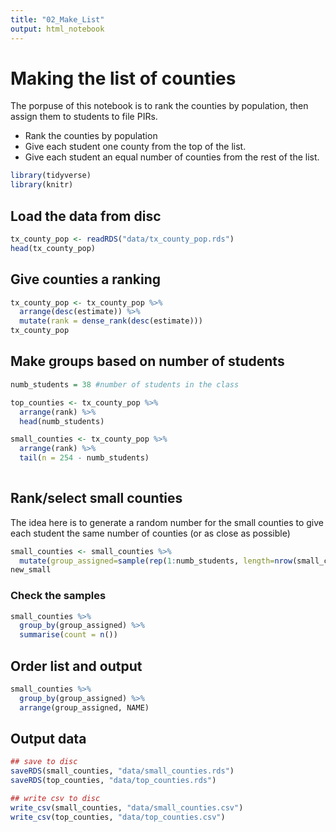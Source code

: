```yaml
---
title: "02_Make_List"
output: html_notebook
---
```


# Making the list of counties

The porpuse of this notebook is to rank the counties by population, then assign them to students to file PIRs.

- Rank the counties by population
- Give each student one county from the top of the list.
- Give each student an equal number of counties from the rest of the list.

```r
library(tidyverse)
library(knitr)
```


## Load the data from disc

```r
tx_county_pop <- readRDS("data/tx_county_pop.rds")
head(tx_county_pop)
```

## Give counties a ranking

```r
tx_county_pop <- tx_county_pop %>% 
  arrange(desc(estimate)) %>% 
  mutate(rank = dense_rank(desc(estimate)))
tx_county_pop
```

## Make groups based on number of students

```r
numb_students = 38 #number of students in the class

top_counties <- tx_county_pop %>% 
  arrange(rank) %>% 
  head(numb_students)

small_counties <- tx_county_pop %>%
  arrange(rank) %>% 
  tail(n = 254 - numb_students)
  
```

## Rank/select small counties

The idea here is to generate a random number for the small counties to give each student the same number of counties (or as close as possible)

```r

small_counties <- small_counties %>% 
  mutate(group_assigned=sample(rep(1:numb_students, length=nrow(small_counties)), replace=FALSE))
new_small
```

### Check the samples 

```r
small_counties %>% 
  group_by(group_assigned) %>% 
  summarise(count = n())
```


## Order list and output

```r
small_counties %>% 
  group_by(group_assigned) %>% 
  arrange(group_assigned, NAME)

```

## Output data

```r

## save to disc
saveRDS(small_counties, "data/small_counties.rds")
saveRDS(top_counties, "data/top_counties.rds")

## write csv to disc
write_csv(small_counties, "data/small_counties.csv")
write_csv(top_counties, "data/top_counties.csv")
```

